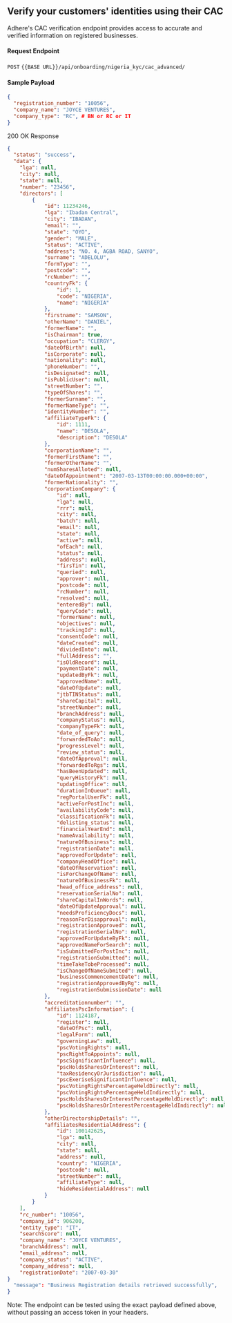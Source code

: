 ## Verify your customers' identities using their CAC 

Adhere's CAC verification endpoint provides access to accurate and verified information on registered businesses.

#### Request Endpoint

`POST` `{{BASE URL}}/api/onboarding/nigeria_kyc/cac_advanced/`


#### Sample Payload
``` json
{    
  "registration_number": "10056",
  "company_name": "JOYCE VENTURES",
  "company_type": "RC", # BN or RC or IT
}
```

200 OK Response

``` json
{
  "status": "success",
  "data": {
    "lga": null,
    "city": null,
    "state": null,
    "number": "23456",
    "directors": [
        {
            "id": 11234246,
            "lga": "Ibadan Central",
            "city": "IBADAN",
            "email": "",
            "state": "OYO",
            "gender": "MALE",
            "status": "ACTIVE",
            "address": "NO. 4, AGBA ROAD, SANYO",
            "surname": "ADELOLU",
            "formType": "",
            "postcode": "",
            "rcNumber": "",
            "countryFk": {
                "id": 1,
                "code": "NIGERIA",
                "name": "NIGERIA"
            },
            "firstname": "SAMSON",
            "otherName": "DANIEL",
            "formerName": "",
            "isChairman": true,
            "occupation": "CLERGY",
            "dateOfBirth": null,
            "isCorporate": null,
            "nationality": null,
            "phoneNumber": "",
            "isDesignated": null,
            "isPublicUser": null,
            "streetNumber": "",
            "typeOfShares": "",
            "formerSurname": "",
            "formerNameType": "",
            "identityNumber": "",
            "affiliateTypeFk": {
                "id": 1111,
                "name": "DESOLA",
                "description": "DESOLA"
            },
            "corporationName": "",
            "formerFirstName": "",
            "formerOtherName": "",
            "numSharesAlloted": null,
            "dateOfAppointment": "2007-03-13T00:00:00.000+00:00",
            "formerNationality": "",
            "corporationCompany": {
                "id": null,
                "lga": null,
                "rrr": null,
                "city": null,
                "batch": null,
                "email": null,
                "state": null,
                "active": null,
                "ofEach": null,
                "status": null,
                "address": null,
                "firsTin": null,
                "queried": null,
                "approver": null,
                "postcode": null,
                "rcNumber": null,
                "resolved": null,
                "enteredBy": null,
                "queryCode": null,
                "formerName": null,
                "objectives": null,
                "trackingId": null,
                "consentCode": null,
                "dateCreated": null,
                "dividedInto": null,
                "fullAddress": "",
                "isOldRecord": null,
                "paymentDate": null,
                "updatedByFk": null,
                "approvedName": null,
                "dateOfUpdate": null,
                "jtbTINStatus": null,
                "shareCapital": null,
                "streetNumber": null,
                "branchAddress": null,
                "companyStatus": null,
                "companyTypeFk": null,
                "date_of_query": null,
                "forwardedToAo": null,
                "progressLevel": null,
                "review_status": null,
                "dateOfApproval": null,
                "forwardedToRgs": null,
                "hasBeenUpdated": null,
                "queryHistoryFk": null,
                "updatingOffice": null,
                "durationInQueue": null,
                "regPortalUserFk": null,
                "activeForPostInc": null,
                "availabilityCode": null,
                "classificationFk": null,
                "delisting_status": null,
                "financialYearEnd": null,
                "nameAvailability": null,
                "natureOfBusiness": null,
                "registrationDate": null,
                "approvedForUpdate": null,
                "companyHeadOffice": null,
                "dateOfReservation": null,
                "isForChangeOfName": null,
                "natureOfBusinessFk": null,
                "head_office_address": null,
                "reservationSerialNo": null,
                "shareCapitalInWords": null,
                "dateOfUpdateApproval": null,
                "needsProficiencyDocs": null,
                "reasonForDisapproval": null,
                "registrationApproved": null,
                "registrationSerialNo": null,
                "approvedForUpdateByFk": null,
                "approvedNameForSearch": null,
                "isSubmittedForPostInc": null,
                "registrationSubmitted": null,
                "timeTakeTobeProcessed": null,
                "isChangeOfNameSubmited": null,
                "businessCommencementDate": null,
                "registrationApprovedByRg": null,
                "registrationSubmissionDate": null
            },
            "accreditationnumber": "",
            "affiliatesPscInformation": {
                "id": 1124187,
                "register": null,
                "dateOfPsc": null,
                "legalForm": null,
                "governingLaw": null,
                "pscVotingRights": null,
                "pscRightToAppoints": null,
                "pscSignificantInfluence": null,
                "pscHoldsSharesOrInterest": null,
                "taxResidencyOrJurisdiction": null,
                "pscExeriseSignificantInfluence": null,
                "pscVotingRightsPercentageHeldDirectly": null,
                "pscVotingRightsPercentageHeldIndirectly": null,
                "pscHoldsSharesOrInterestPercentageHeldDirectly": null,
                "pscHoldsSharesOrInterestPercentageHeldIndirectly": null
            },
            "otherDirectorshipDetails": "",
            "affiliatesResidentialAddress": {
                "id": 100142625,
                "lga": null,
                "city": null,
                "state": null,
                "address": null,
                "country": "NIGERIA",
                "postcode": null,
                "streetNumber": null,
                "affiliateType": null,
                "hideResidentialAddress": null
            }
        }
    ],
    "rc_number": "10056",
    "company_id": 906200,
    "entity_type": "IT",
    "searchScore": null,
    "company_name": "JOYCE VENTURES",
    "branchAddress": null,
    "email_address": null,
    "company_status": "ACTIVE",
    "company_address": null,
    "registrationDate": "2007-03-30"
}
  "message": "Business Registration details retrieved successfully",
}
```

Note: The endpoint can be tested using the exact payload defined above, without passing an access token in your headers.
